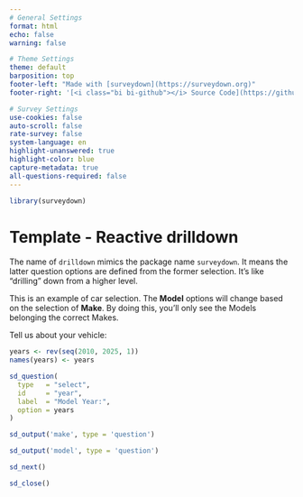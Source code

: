 ```yaml
---
# General Settings
format: html
echo: false
warning: false

# Theme Settings
theme: default
barposition: top
footer-left: "Made with [surveydown](https://surveydown.org)"
footer-right: '[<i class="bi bi-github"></i> Source Code](https://github.com/surveydown-dev/templates)'

# Survey Settings
use-cookies: false
auto-scroll: false
rate-survey: false
system-language: en
highlight-unanswered: true
highlight-color: blue
capture-metadata: true
all-questions-required: false
---
```


```r
library(surveydown)
```

::: {.sd_page id=vehicle}

# Template - Reactive drilldown

::: {.callout-note}

The name of `drilldown` mimics the package name `surveydown`. It means the latter question options are defined from the former selection. It's like "drilling" down from a higher level.

This is an example of car selection. The **Model** options will change based on the selection of **Make**. By doing this, you'll only see the Models belonging the correct Makes.

:::

Tell us about your vehicle:

```r
years <- rev(seq(2010, 2025, 1))
names(years) <- years

sd_question(
  type   = "select",
  id     = "year",
  label  = "Model Year:",
  option = years
)

sd_output('make', type = 'question')

sd_output('model', type = 'question')

sd_next()
```

:::

::: {.sd_page id=end}

```r
sd_close()
```

:::

